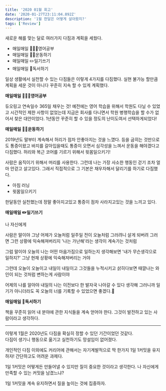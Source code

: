 ```yaml
---
title: '2020 01월 회고'
date: '2020-01-27T23:11:04.892Z'
description: '1월 한달은 어떻게 살아왔지?'
tags: ['Review']
---
```



새로운 해를 맞는 달로 여러가지 다짐과 계획을 세웠다.

- 매일매일 👨🏼‍🏫영어공부
- 매일매일 🏃‍♂️운동하기
- 매일매일 ✏️일기쓰기
- 매일매일 📖독서하기

일상 생활에서 실천할 수 있는 다짐들은 이렇게 4가지를 다짐했다.
실현 불가능 할만큼 계획을 세운 것이 아니다 꾸준히 지속 할 수 있게 계획했다.

**매일매일 👨🏼‍🏫영어공부**

듀오링고 연속일수 365일 채우는 것!
예전에는 영어 학습을 위해서 학원도 다닐 수 있었고 시간적인 제한 사항이 없었는데 지금은 회사를 다니면서 학원 병행학습을 할 수가 없어서 찾은 대안이었다. 1년동안 꾸준히 할 수 있을 정도의 난이도여서 선택하게되었다!

**매일매일 🏃‍♂️운동하기**

2019년도 말부터 계속해서 허리가 점차 안좋아지는 것을 느꼈다. 등을 굽히는 것만으로도 통증이왔고 바지를 갈아입을때도 통증이 오면서 심각성을 느껴서 운동을 해야겠다고 다짐했다.
허리와 복근 코어를 기르기 위해서 윗몸일으키기!

사람은 움직이기 위해서 머리를 사용한다. 그런데 나는 가장 사소한 행동인 걷기 조차 얼마 안걷고 살고있다. 그래서 직접적으로 그 기본은 채우자해서 달리기를 하기로 다짐했다.

- 아침 러닝
- 윗몸일으키기

한달동안 실천했는데 정말 좋아지고있고 통증이 점차 사라지고있는 것을 느끼고 있다.

**매일매일 ✏️일기쓰기**

나 자신에게

사람은 말이야 그냥 어제가 오늘처럼 일주일 전이 오늘처럼 그러려니 살게 되버려 그러면 그런 상황에 익숙해져버리지 '나는 가난해'라는 생각이 계속가는 것처럼

그럼 말이야 오늘의 나는 어떤 마음가짐으로 일하는지 생각해보면 '내가 무슨생각으로 일하지?' 그냥 현재 상황에 익숙해져버리는 거야

그런데 오늘이 오늘이고 내일이 내일이고 그것들을 누적시키고 삵히다보면 때깔나는 와인이 되는 것처럼 변하는게 사람이야

어제의 나를 알아야 내일의 나는 이전보다 한 발자국 나아갈 수 있다 생각해 그러니까 일기가 아니더라도 꼭 오늘의 너를 기록할 수 있었으면 좋겠다.🙏

**매일매일 📖독서하기**

책을 꾸준히 읽어 내 분야에 관한 지식들을 계속 얻어야 한다. 그것이 발전하고 있는 사람이라고 생각하다.

---

이렇게 1월은 2020년도 다짐을 확실히 정할 수 있던 기간이었던 것같다.<br />
다짐이 생기니 행동으로 옮기고 실천하기도 망설임이 없어졌다.

개인적인 다짐 이외에도 커리어에 관해서는 자기계발적으로 딱 한가지 1일 1커밋을 유지하자! 간단하고도 어려운 과제다.

1일 1커밋은 어떻게든 만들어낼 수 있지만 질이 중요한 것이라고 생각한다. 나 자신에게 만족할 수 있는 커밋을 남겼느냐?

1일 1커밋을 계속 유지하면서 질을 높이는 것에 집중하자.

